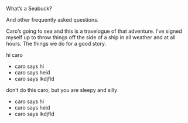 [What's a Seabuck?]{.headers}

[And other frequently asked questions.]{.subheaders}



[Caro's going to sea and this is a travelogue of that adventure. I've signed myself up to throw things off the side of a ship in all weather and at all hours. The things we do for a good story.]{.bodyfont}

hi caro

::: {.div .bodyfont}
- caro says hi
- caro says  heid
- caro says lkdjfld
:::

don't do this caro, but you are sleepy and silly

- [caro says hi]{.bodyfont}
- [caro says  heid]{.bodyfont}
- [caro says lkdjfld]{.bodyfont}